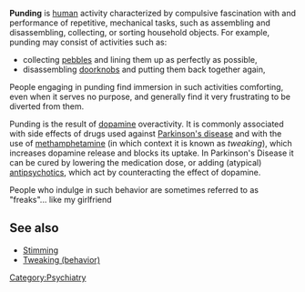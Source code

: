 '''Punding''' is [[human]] activity characterized by compulsive fascination with and performance of repetitive, mechanical tasks, such as assembling and disassembling, collecting, or sorting household objects. For example, punding may consist of activities such as:
* collecting [[pebble]]s and lining them up as perfectly as possible, 
* disassembling [[doorknob|doorknobs]] and putting them back together again, 

People engaging in punding find immersion in such activities comforting, even when it serves no purpose, and generally find it very frustrating to be diverted from them.

Punding is the result of [[dopamine]] overactivity. It is commonly associated with side effects of drugs used against [[Parkinson's disease]] and with the use of [[methamphetamine]] (in which context it is known as ''tweaking''), which increases dopamine release and blocks its uptake.
In Parkinson's Disease it can be cured by lowering the medication dose, or adding (atypical) [[antipsychotic|antipsychotics]], which act by counteracting the effect of dopamine.


People who indulge in such behavior are sometimes referred to as "freaks"... like my girlfriend 
== See also ==
* [[Stimming]]
* [[Tweaking (behavior)]]

[[Category:Psychiatry]]